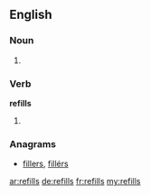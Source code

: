 ==English==

===Noun===
{{head|en}}

# {{plural of|refill}}

===Verb===
'''refills'''

# {{en-third-person singular of|refill}}

===Anagrams===
* [[fillers#English|fillers]], [[fillérs#English|fillérs]]

[[ar:refills]]
[[de:refills]]
[[fr:refills]]
[[my:refills]]